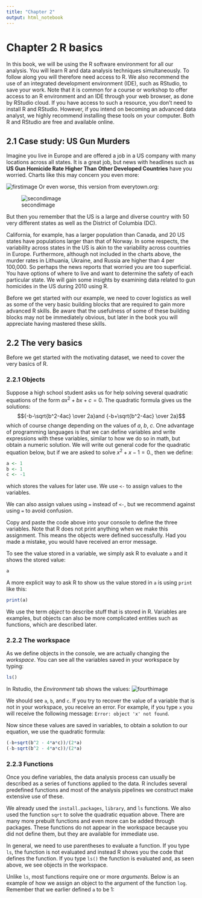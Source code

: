 ```yaml
---
title: "Chapter 2"
output: html_notebook
---
```

# Chapter 2 R basics

In this book, we will be using the R software environment for all our analysis. You will learn R and data analysis techniques simultaneously. To follow along you will therefore need access to R. We also recommend the use of an integrated development environment (IDE), such as RStudio, to save your work. Note that it is common for a course or workshop to offer access to an R environment and an IDE through your web browser, as done by RStudio cloud. If you have access to such a resource, you don’t need to install R and RStudio. However, if you intend on becoming an advanced data analyst, we highly recommend installing these tools on your computer. Both R and RStudio are free and available online.

## 2.1 Case study: US Gun Murders

Imagine you live in Europe and are offered a job in a US company with many locations across all states. It is a great job, but news with headlines such as **US Gun Homicide Rate Higher Than Other Developed Countries** have you worried. Charts like this may concern you even more:

![firstimage](https://rafalab.github.io/dsbook/book_files/figure-html/murder-rate-example-1-1.png)
Or even worse, this version from everytown.org:

![secondimage](https://rafalab.github.io/dsbook/book_files/figure-html/murder-rate-example-2-1.png)

But then you remember that the US is a large and diverse country with 50 very different states as well as the District of Columbia (DC).

California, for example, has a larger population than Canada, and 20 US states have populations larger than that of Norway. In some respects, the variability across states in the US is akin to the variability across countries in Europe. Furthermore, although not included in the charts above, the murder rates in Lithuania, Ukraine, and Russia are higher than 4 per 100,000. So perhaps the news reports that worried you are too superficial. You have options of where to live and want to determine the safety of each particular state. We will gain some insights by examining data related to gun homicides in the US during 2010 using R.

Before we get started with our example, we need to cover logistics as well as some of the very basic building blocks that are required to gain more advanced R skills. Be aware that the usefulness of some of these building blocks may not be immediately obvious, but later in the book you will appreciate having mastered these skills.


## 2.2 The very basics

Before we get started with the motivating dataset, we need to cover the very basics of R.

### 2.2.1 Objects

Suppose a high school student asks us for help solving several quadratic equations of the form $ax^2+bx+c=0.$ The quadratic formula gives us the solutions:
$${-b-\sqrt{b^2-4ac} \over 2a}and {-b+\sqrt{b^2-4ac} \over 2a}$$
which of course change depending on the values of $a,$ $b,$ $c.$ One advantage of programming languages is that we can define variables and write expressions with these variables, similar to how we do so in math, but obtain a numeric solution. We will write out general code for the quadratic equation below, but if we are asked to solve $x^2+x-1=0.$, then we define:

```r
a <- 1
b <- 1
c <- -1
```

which stores the values for later use. We use ```<-``` to assign values to the variables.

We can also assign values using ```=``` instead of ```<-```, but we recommend against using ```=``` to avoid confusion. 

Copy and paste the code above into your console to define the three variables. Note that R does not print anything when we make this assignment. This means the objects were defined successfully. Had you made a mistake, you would have received an error message.

To see the value stored in a variable, we simply ask R to evaluate ```a``` and it shows the stored value:

```r
a
```

A more explicit way to ask R to show us the value stored in ```a``` is using ```print``` like this:

```r
print(a)
```

We use the term _object_ to describe stuff that is stored in R. Variables are examples, but objects can also be more complicated entities such as functions, which are described later.

### 2.2.2 The workspace

As we define objects in the console, we are actually changing the _workspace_. You can see all the variables saved in your workspace by typing:

```r
ls()
```

In Rstudio, the _Environment_ tab shows the values: 
![fourthimage](https://rafalab.github.io/dsbook/R/img/rstudio-environment.png)

We should see ```a```, ```b```, and ```c```. If you try to recover the value of a variable that is not in your workspace, you receive an error. For example, if you type ```x``` you will receive the following message: ```Error: object 'x' not found```.

Now since these values are saved in variables, to obtain a solution to our equation, we use the quadratic formula:

```r
(-b+sqrt(b^2 - 4*a*c))/(2*a)
(-b-sqrt(b^2 - 4*a*c))/(2*a)
```

### 2.2.3 Functions

Once you define variables, the data analysis process can usually be described as a series of functions applied to the data. R includes several predefined functions and most of the analysis pipelines we construct make extensive use of these.

We already used the ```install.packages```, ```library```, and ```ls``` functions. We also used the function ```sqrt``` to solve the quadratic equation above. There are many more prebuilt functions and even more can be added through packages. These functions do not appear in the workspace because you did not define them, but they are available for immediate use.

In general, we need to use parentheses to evaluate a function. If you type ```ls```, the function is not evaluated and instead R shows you the code that defines the function. If you type ```ls()``` the function is evaluated and, as seen above, we see objects in the workspace.

Unlike ```ls```, most functions require one or more _arguments_. Below is an example of how we assign an object to the argument of the function ```log```. Remember that we earlier defined ```a``` to be 1:

